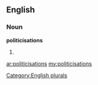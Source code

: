 ==English==

===Noun===
'''politicisations'''

# {{plural of|[[politicisation]]}}

[[Category:English plurals]]

[[ar:politicisations]]
[[my:politicisations]]